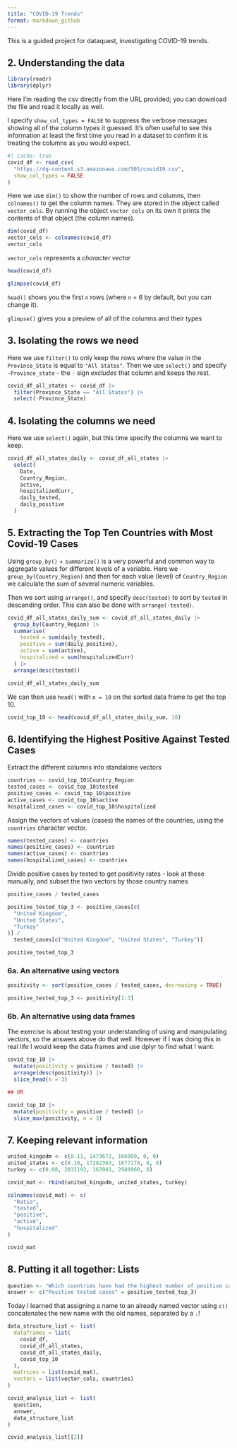```yaml
---
title: "COVID-19 Trends"
format: markdown_github
---
```


This is a guided project for dataquest, investigating COVID-19 trends.

## 2. Understanding the data

```r
library(readr)
library(dplyr)
```

Here I'm reading the csv directly from the URL provided; you can download the
file and read it locally as well.

I specify `show_col_types = FALSE` to suppress the verbose messages showing
all of the column types it guessed. It's often useful to see this information
at least the first time you read in a dataset to confirm it is treating the 
columns as you would expect.

```r
#| cache: true
covid_df <- read_csv(
  "https://dq-content.s3.amazonaws.com/505/covid19.csv",
  show_col_types = FALSE
)
```

Here we use `dim()` to show the number of rows and columns, then `colnames()`
to get the column names. They are stored in the object called `vector_cols`. By 
running the object `vector_cols` on its own it prints the contents of that 
object (the column names).

```r
dim(covid_df)
vector_cols <- colnames(covid_df)
vector_cols
```

`vector_cols` represents a *character vector*

```r
head(covid_df)

glimpse(covid_df)
```

`head()` shows you the first `n` rows (where `n` = 6 by default, but you can 
change it).

`glimpse()` gives you a preview of all of the columns and their types

## 3. Isolating the rows we need

Here we use `filter()` to only keep the rows where the value in the 
`Province_State` is equal to `"All States"`. Then we use `select()` and
specify `-Province_state` - the `-` sign *excludes* that column and keeps the rest.

```r
covid_df_all_states <- covid_df |>
  filter(Province_State == "All States") |>
  select(-Province_State)
```

## 4. Isolating the columns we need

Here we use `select()` again, but this time specify the columns we want to keep.

```r
covid_df_all_states_daily <- covid_df_all_states |>
  select(
    Date,
    Country_Region,
    active,
    hospitalizedCurr,
    daily_tested,
    daily_positive
  )
```

## 5. Extracting the Top Ten Countries with Most Covid-19 Cases

Using `group_by()` + `summarize()` is a very powerful and common way to 
aggregate values for different levels of a variable. Here we `group_by(Country_Region)`
and then for each value (level) of `Country_Region` we calculate the sum of
several numeric variables.

Then we sort using `arrange()`, and specify `desc(tested)` to sort by `tested` 
in descending order. This can also be done with `arrange(-tested)`.

```r
covid_df_all_states_daily_sum <- covid_df_all_states_daily |>
  group_by(Country_Region) |>
  summarise(
    tested = sum(daily_tested),
    positive = sum(daily_positive),
    active = sum(active),
    hospitalized = sum(hospitalizedCurr)
  ) |>
  arrange(desc(tested))

covid_df_all_states_daily_sum
```

We can then use `head()` with `n = 10` on the sorted data frame to get the top
10.

```r
covid_top_10 <- head(covid_df_all_states_daily_sum, 10)
```

## 6. Identifying the Highest Positive Against Tested Cases

Extract the different columns into standalone vectors

```r
countries <- covid_top_10$Country_Region
tested_cases <- covid_top_10$tested
positive_cases <- covid_top_10$positive
active_cases <- covid_top_10$active
hospitalized_cases <- covid_top_10$hospitalized
```

Assign the vectors of values (cases) the names of the countries, using the
`countries` character vector.

```r
names(tested_cases) <- countries
names(positive_cases) <- countries
names(active_cases) <- countries
names(hospitalized_cases) <- countries
```

Divide positive cases by tested to get positivity rates - look at these manually,
and subset the two vectors by those country names

```r
positive_cases / tested_cases

positive_tested_top_3 <- positive_cases[c(
  "United Kingdom",
  "United States",
  "Turkey"
)] /
  tested_cases[c("United Kingdom", "United States", "Turkey")]

positive_tested_top_3
```

### 6a. An alternative using vectors

```r
positivity <- sort(positive_cases / tested_cases, decreasing = TRUE)

positive_tested_top_3 <- positivity[1:3]
```

### 6b. An alternative using data frames

The exercise is about testing your understanding of using and manipulating 
vectors, so the answers above do that well. However if I was doing this in real
life I would keep the data frames and use dplyr to find what I want:

```r
covid_top_10 |>
  mutate(positivity = positive / tested) |>
  arrange(desc(positivity)) |>
  slice_head(n = 3)

## OR

covid_top_10 |>
  mutate(positivity = positive / tested) |>
  slice_max(positivity, n = 3)
```

## 7. Keeping relevant information

```r
united_kingodm <- c(0.11, 1473672, 166909, 0, 0)
united_states <- c(0.10, 17282363, 1877179, 0, 0)
turkey <- c(0.08, 2031192, 163941, 2980960, 0)
```


```r
covid_mat <- rbind(united_kingodm, united_states, turkey)

colnames(covid_mat) <- c(
  "Ratio",
  "tested",
  "positive",
  "active",
  "hospitalized"
)

covid_mat
```

## 8. Putting it all together: Lists

```r
question <- "Which countries have had the highest number of positive cases against the number of tests?"
answer <- c("Positive tested cases" = positive_tested_top_3)
```

Today I learned that assigning a name to an already named vector using `c()`
concatenates the new name with the old names, separated by a `.`!

```r
data_structure_list <- list(
  dataframes = list(
    covid_df,
    covid_df_all_states,
    covid_df_all_states_daily,
    covid_top_10
  ),
  matrices = list(covid_mat),
  vectors = list(vector_cols, countries)
)
```

```r
covid_analysis_list <- list(
  question,
  answer,
  data_structure_list
)

covid_analysis_list[[2]]
```
